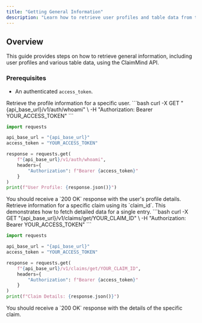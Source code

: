 ```yaml
---
title: "Getting General Information"
description: "Learn how to retrieve user profiles and table data from the ClaimMind API."
---
```


## Overview

This guide provides steps on how to retrieve general information, including user profiles and various table data, using the ClaimMind API.

### Prerequisites
*   An authenticated `access_token`.

<Steps>
<Step title="1. Get User Profile">
Retrieve the profile information for a specific user.

<CodeGroup>
```bash
curl -X GET "{api_base_url}/v1/auth/whoami" \
-H "Authorization: Bearer YOUR_ACCESS_TOKEN"
```

```python
import requests

api_base_url = "{api_base_url}"
access_token = "YOUR_ACCESS_TOKEN"

response = requests.get(
    f"{api_base_url}/v1/auth/whoami",
    headers={
        "Authorization": f"Bearer {access_token}"
    }
)
print(f"User Profile: {response.json()}")
```
</CodeGroup>
<Check>
You should receive a `200 OK` response with the user's profile details.
</Check>
</Step>

<Step title="2. Get Specific Claim Data">
Retrieve information for a specific claim using its `claim_id`. This demonstrates how to fetch detailed data for a single entry.

<CodeGroup>
```bash
curl -X GET "{api_base_url}/v1/claims/get/YOUR_CLAIM_ID" \
-H "Authorization: Bearer YOUR_ACCESS_TOKEN"
```

```python
import requests

api_base_url = "{api_base_url}"
access_token = "YOUR_ACCESS_TOKEN"

response = requests.get(
    f"{api_base_url}/v1/claims/get/YOUR_CLAIM_ID",
    headers={
        "Authorization": f"Bearer {access_token}"
    }
)
print(f"Claim Details: {response.json()}")
```
</CodeGroup>
<Check>
You should receive a `200 OK` response with the details of the specific claim.
</Check>
</Step>
</Steps>
